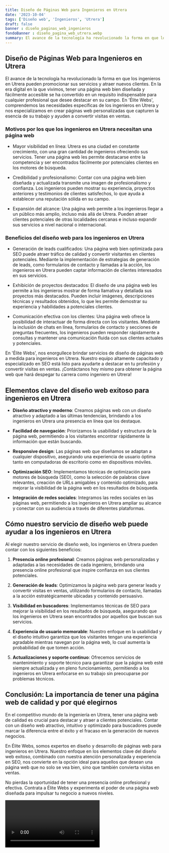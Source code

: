 ```yaml
---
title: Diseño de Páginas Web para Ingenieros en Utrera
date: '2023-10-04'
tags: ['Diseño web', 'Ingenieros', 'Utrera']
draft: false
banner : diseño_paginas_web_ingenieros
fondoBanner : diseño_pagina_web_utrera.webp
summary: El avance de la tecnología ha revolucionado la forma en que los ingenieros en Utrera pueden promocionar sus servicios y atraer nuevos clientes. En la era digital en la que vivimos, tener una página web bien diseñada y fácilmente accesible se ha convertido en un requisito indispensable para cualquier profesional que desee destacar en su campo. En 'Élite Webs', comprendemos las necesidades específicas de los ingenieros en Utrera y nos especializamos en crear páginas web personalizadas que capturen la esencia de su trabajo y ayuden a convertir visitas en ventas.
---
```


## Diseño de Páginas Web para Ingenieros en Utrera

El avance de la tecnología ha revolucionado la forma en que los ingenieros en Utrera pueden promocionar sus servicios y atraer nuevos clientes. En la era digital en la que vivimos, tener una página web bien diseñada y fácilmente accesible se ha convertido en un requisito indispensable para cualquier profesional que desee destacar en su campo. En 'Élite Webs', comprendemos las necesidades específicas de los ingenieros en Utrera y nos especializamos en crear páginas web personalizadas que capturen la esencia de su trabajo y ayuden a convertir visitas en ventas.

### Motivos por los que los ingenieros en Utrera necesitan una página web

- Mayor visibilidad en línea: Utrera es una ciudad en constante crecimiento, con una gran cantidad de ingenieros ofreciendo sus servicios. Tener una página web les permite destacarse entre la competencia y ser encontrados fácilmente por potenciales clientes en los motores de búsqueda.

- Credibilidad y profesionalismo: Contar con una página web bien diseñada y actualizada transmite una imagen de profesionalismo y confianza. Los ingenieros pueden mostrar su experiencia, proyectos anteriores y testimonios de clientes satisfechos, lo que ayuda a establecer una reputación sólida en su campo.

- Expansión del alcance: Una página web permite a los ingenieros llegar a un público más amplio, incluso más allá de Utrera. Pueden atraer clientes potenciales de otras localidades cercanas e incluso expandir sus servicios a nivel nacional o internacional.

### Beneficios del diseño web para los ingenieros en Utrera

- Generación de leads cualificados: Una página web bien optimizada para SEO puede atraer tráfico de calidad y convertir visitantes en clientes potenciales. Mediante la implementación de estrategias de generación de leads, como formularios de contacto y llamadas a la acción, los ingenieros en Utrera pueden captar información de clientes interesados en sus servicios.

- Exhibición de proyectos destacados: El diseño de una página web les permite a los ingenieros mostrar de forma llamativa y detallada sus proyectos más destacados. Pueden incluir imágenes, descripciones técnicas y resultados obtenidos, lo que les permite demostrar su experiencia y habilidades a potenciales clientes.

- Comunicación efectiva con los clientes: Una página web ofrece la posibilidad de interactuar de forma directa con los visitantes. Mediante la inclusión de chats en línea, formularios de contacto y secciones de preguntas frecuentes, los ingenieros pueden responder rápidamente a consultas y mantener una comunicación fluida con sus clientes actuales y potenciales.

En 'Élite Webs', nos enorgullece brindar servicios de diseño de páginas web a medida para ingenieros en Utrera. Nuestro equipo altamente capacitado y especializado en SEO está listo para ayudarte a destacar en tu profesión y convertir visitas en ventas. ¡Contáctanos hoy mismo para obtener la página web que hará despegar tu carrera como ingeniero en Utrera!

<GifSeo />

<Cta />

## Elementos clave del diseño web exitoso para ingenieros en Utrera

- **Diseño atractivo y moderno**: Creamos páginas web con un diseño atractivo y adaptado a las últimas tendencias, brindando a los ingenieros en Utrera una presencia en línea que los destaque.

- **Facilidad de navegación**: Priorizamos la usabilidad y estructura de la página web, permitiendo a los visitantes encontrar rápidamente la información que están buscando.

- **Responsive design**: Las páginas web que diseñamos se adaptan a cualquier dispositivo, asegurando una experiencia de usuario óptima tanto en computadoras de escritorio como en dispositivos móviles.

- **Optimización SEO**: Implementamos técnicas de optimización para motores de búsqueda (SEO), como la selección de palabras clave relevantes, creación de URLs amigables y contenido optimizado, para mejorar la visibilidad de la página web en los resultados de búsqueda.

- **Integración de redes sociales**: Integramos las redes sociales en las páginas web, permitiendo a los ingenieros en Utrera ampliar su alcance y conectar con su audiencia a través de diferentes plataformas.

## Cómo nuestro servicio de diseño web puede ayudar a los ingenieros en Utrera

Al elegir nuestro servicio de diseño web, los ingenieros en Utrera pueden contar con los siguientes beneficios:

1. **Presencia online profesional**: Creamos páginas web personalizadas y adaptadas a las necesidades de cada ingeniero, brindando una presencia online profesional que inspire confianza en sus clientes potenciales.

2. **Generación de leads**: Optimizamos la página web para generar leads y convertir visitas en ventas, utilizando formularios de contacto, llamadas a la acción estratégicamente ubicadas y contenido persuasivo.

3. **Visibilidad en buscadores**: Implementamos técnicas de SEO para mejorar la visibilidad en los resultados de búsqueda, asegurando que los ingenieros en Utrera sean encontrados por aquellos que buscan sus servicios.

4. **Experiencia de usuario memorable**: Nuestro enfoque en la usabilidad y el diseño intuitivo garantiza que los visitantes tengan una experiencia agradable mientras navegan por la página web, lo cual aumenta la probabilidad de que tomen acción.

5. **Actualizaciones y soporte continuo**: Ofrecemos servicios de mantenimiento y soporte técnico para garantizar que la página web esté siempre actualizada y en pleno funcionamiento, permitiendo a los ingenieros en Utrera enfocarse en su trabajo sin preocuparse por problemas técnicos.

## Conclusión: La importancia de tener una página web de calidad y por qué elegirnos

En el competitivo mundo de la ingeniería en Utrera, tener una página web de calidad es crucial para destacar y atraer a clientes potenciales. Contar con un diseño web atractivo, intuitivo y optimizado para buscadores puede marcar la diferencia entre el éxito y el fracaso en la generación de nuevos negocios.

En Élite Webs, somos expertos en diseño y desarrollo de páginas web para ingenieros en Utrera. Nuestro enfoque en los elementos clave del diseño web exitoso, combinado con nuestra atención personalizada y experiencia en SEO, nos convierte en la opción ideal para aquellos que desean una página web que no solo se vea bien, sino que también convierta visitas en ventas.

No pierdas la oportunidad de tener una presencia online profesional y efectiva. Contrata a Élite Webs y experimenta el poder de una página web diseñada para impulsar tu negocio a nuevos niveles.

<Video />

<CtaBot job='Ingenieros' city='Utrera'/>

<Gmaps query='Utrera+españa+maps' />